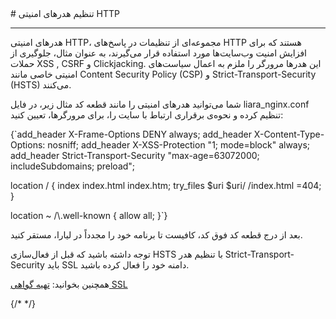 



<Layout>
<Head>
<title>مستندات تنظیم هدرهای امنیتی HTTP در Static - لیارا</title>
<meta property="og:title" content="مستندات خدمات رایانش ابری لیارا" />
<meta property="og:description" content="مستندات مربوط به نحوه تنظیم هدرهای امنیتی در پلتفرم Static در لیارا"  />
<meta property="og:image" content="https://media.liara.ir/logos/liara-poster.jpg" />
</Head>
# تنظیم هدرهای امنیتی HTTP
<hr className="mb-2" />

هدرهای امنیتی HTTP، مجموعه‌ای از تنظیمات در پاسخ‌های HTTP هستند که برای افزایش امنیت وب‌سایت‌ها مورد استفاده قرار می‌گیرند، به عنوان مثال،
جلوگیری از حملات XSS , CSRF و Clickjacking. این هدرها مرورگر را ملزم به اعمال سیاست‌های امنیتی خاصی مانند 
Content Security Policy (CSP) و Strict-Transport-Security (HSTS)
 می‌کنند.

شما می‌توانید هدرهای امنیتی را مانند قطعه کد مثال زیر، در فایل <Important>liara_nginx.conf</Important> تنظیم کرده و نحوه‌ی برقراری ارتباط با سایت را، برای مرورگرها، تعیین کنید:
<div className="h-2" />
<div dir='ltr'>
    <Highlight className="nginx">
        {`add_header X-Frame-Options DENY always;
add_header X-Content-Type-Options: nosniff;
add_header X-XSS-Protection "1; mode=block" always;
add_header Strict-Transport-Security "max-age=63072000; includeSubdomains; preload";

location / {
  index index.html index.htm;
  try_files $uri $uri/ /index.html =404;
}

location ~ /\\.well-known {
  allow all;
}`}
    </Highlight>
</div>
<div className="h-2" />
بعد از درج قطعه کد فوق کد، کافیست تا برنامه خود را مجدداً در لیارا، مستقر کنید.

<Alert variant='warning'>
<p>
توجه داشته باشید که قبل از فعال‌سازی <Important>HSTS</Important> با تنظیم هدر <Important>Strict-Transport-Security</Important> باید SSL دامنه خود را فعال کرده باشید.
</p>
</Alert>
<Alert variant='success'>
<p>
همچنین بخوانید: <a href="/paas/domains/enable-ssl" className="text-[#2196f3] ">تهیه گواهی SSL</a>
</p>
</Alert>

{/*  */}
</Layout>
